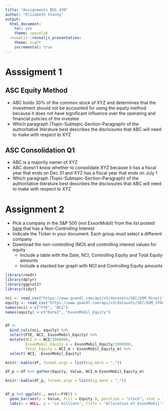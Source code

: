 ```yaml
---
title: "Assignments BUS 430"
author: "Elizabeth Stanny"
output:
  html_document:
    toc: yes
    theme: spacelab
  revealjs::revealjs_presentation:
    theme: night
    incremental: true
---
```



# Asssigment 1

## ASC Equity Method 

+ ABC holds 30% of the common stock of XYZ and determines that the investment should not be accounted for using the equity method because it does not have significant influence over the  operating and financial policies of the investee   
+ Which paragraph (Topic-Subtopic-Section-Paragraph) of the authoritative literature best describes the disclosures that ABC will need to make with respect to XYZ



## ASC Consolidation Q1

+ ABC is a majority owner of XYZ
+ ABC doesn't know whether to consolidate XYZ because it has a fiscal year that ends on Dec 31 and XYZ has a fiscal year that ends on July 1   
+ Which paragraph (Topic-Subtopic-Section-Paragraph) of the authoritative literature best describes the disclosures that ABC will need to make with respect to XYZ


# Assignment 2

+ Pick a company in the S&P 500 (not ExxonMobil) from the list posted [here](https://en.wikipedia.org/wiki/List_of_S%26P_500_companies) that has a Non-Controlling Interest
+ Indicate the Ticker in your document.  Each group must select a different company  
+ Download the non-controlling (NCI) and controlling interest values for equity
    + Include a table with the Date, NCI, Controlling Equity and Total Equity amounts
    + Include a stacked bar graph with NCI and Controlling Equity amounts



```r
library(readr)
library(dplyr)
library(ggplot2)
library(tidyr)

nci <- read_csv("https://www.quandl.com/api/v3/datasets/SEC/XOM_MinorityInterest_A.csv")
equity <- read_csv("https://www.quandl.com/api/v3/datasets/SEC/XOM_STOCKHOLDERSEQUITY_A.csv")
names(nci) <-c("FYE", "NCI") 
names(equity) <-c("Date2", "ExxonMobil_Equity") 


df <- 
  bind_cols(nci, equity) %>%
  select(FYE, NCI, ExxonMobil_Equity) %>%
  mutate(NCI_m = NCI/1000000, 
         ExxonMobil_Equity_m = ExxonMobil_Equity/1000000, 
         Total_Equity = NCI_m + ExxonMobil_Equity_m) %>%
  select(-NCI, -ExxonMobil_Equity) 

knitr::kable(df, format.args = list(big.mark = ","))

df_p <-df %>% gather(Equity, Value, NCI_m:ExxonMobil_Equity_m)

knitr::kable(df_p, format.args = list(big.mark = ","))


df_p %>% ggplot(., aes(x=FYE)) +
  geom_bar(aes(y = Value, fill = Equity ), position = "stack", stat = "identity") +
  labs(x = NULL, y = "in millions", title = "Allocation of ExxonMobil's Equity")

```







